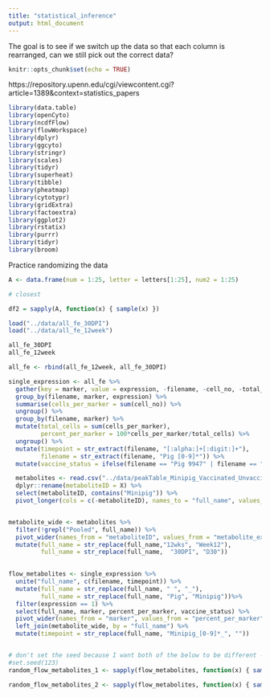 ```yaml
---
title: "statistical_inference"
output: html_document
---
```


The goal is to see if we switch up the data so that each column is rearranged, can we still pick out the correct data?
```r
knitr::opts_chunk$set(echo = TRUE)
```

https://repository.upenn.edu/cgi/viewcontent.cgi?article=1389&context=statistics_papers

```r
library(data.table)
library(openCyto)
library(ncdfFlow)
library(flowWorkspace)
library(dplyr)
library(ggcyto)
library(stringr) 
library(scales)
library(tidyr)
library(superheat)
library(tibble)
library(pheatmap)
library(cytotypr)
library(gridExtra)
library(factoextra)
library(ggplot2)
library(rstatix)
library(purrr)
library(tidyr)
library(broom)
```


Practice randomizing the data
```r
A <- data.frame(num = 1:25, letter = letters[1:25], num2 = 1:25)

# closest

df2 = sapply(A, function(x) { sample(x) })

```



```r

load("../data/all_fe_30DPI")
load("../data/all_fe_12week")

all_fe_30DPI
all_fe_12week

all_fe <- rbind(all_fe_12week, all_fe_30DPI)

single_expression <- all_fe %>%
  gather(key = marker, value = expression, -filename, -cell_no, -total_count_by_file, -percentage)%>%
  group_by(filename, marker, expression) %>%
  summarise(cells_per_marker = sum(cell_no)) %>%
  ungroup() %>%
  group_by(filename, marker) %>%
  mutate(total_cells = sum(cells_per_marker),
         percent_per_marker = 100*cells_per_marker/total_cells) %>%
  ungroup() %>%
  mutate(timepoint = str_extract(filename, "[:alpha:]+[:digit:]+"),
         filename = str_extract(filename, "Pig [0-9]*")) %>%
  mutate(vaccine_status = ifelse(filename == "Pig 9947" | filename == "Pig 1817" | filename == "Pig 6059" | filename == "Pig 4515"| filename == "Pig 5273", "vaccinated", "control"))
```


  
```r
  metabolites <- read.csv("../data/peakTable_Minipig_Vaccinated_Unvaccinated_QC.csv") %>%
  dplyr::rename(metaboliteID = X) %>%
  select(metaboliteID, contains("Minipig")) %>%
  pivot_longer(cols = c(-metaboliteID), names_to = "full_name", values_to = "metabolite_expression")


metabolite_wide <- metabolites %>%
  filter(!grepl("Pooled", full_name)) %>%
  pivot_wider(names_from = "metaboliteID", values_from = "metabolite_expression") %>%
  mutate(full_name = str_replace(full_name,"12wks", "Week12"),
         full_name = str_replace(full_name,  "30DPI", "D30"))
         
```
  

```r
flow_metabolites <- single_expression %>%
  unite("full_name", c(filename, timepoint)) %>%
  mutate(full_name = str_replace(full_name, " ", "_"),
         full_name = str_replace(full_name, "Pig", "Minipig"))%>%
  filter(expression == 1) %>%
  select(full_name, marker, percent_per_marker, vaccine_status) %>%
  pivot_wider(names_from = "marker", values_from = "percent_per_marker") %>%
  left_join(metabolite_wide, by = "full_name") %>%
  mutate(timepoint = str_replace(full_name, "Minipig_[0-9]*_", ""))


# don't set the seed because I want both of the below to be different - though I could just pick 2 different seeds
#set.seed(123)
random_flow_metabolites_1 <- sapply(flow_metabolites, function(x) { sample(x) })

random_flow_metabolites_2 <- sapply(flow_metabolites, function(x) { sample(x) })
```


```r

```



